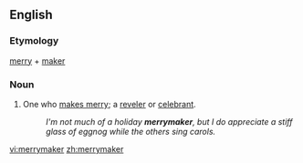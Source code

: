 ==English==

===Etymology===
[[merry]] + [[maker]]

===Noun===
{{en-noun}}

# One who [[make merry|makes merry]]; a [[reveler]] or [[celebrant]].
#:''I'm not much of a holiday '''merrymaker''', but I do appreciate a stiff glass of eggnog while the others sing carols.''

[[vi:merrymaker]]
[[zh:merrymaker]]